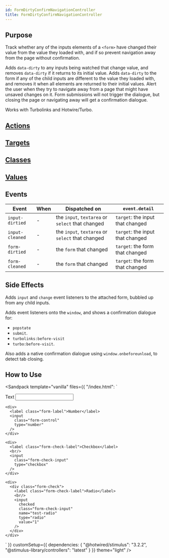 ```yaml
---
id: FormDirtyConfirmNavigationController
title: FormDirtyConfirmNavigationController
---
```



## Purpose

Track whether any of the inputs elements of a `<form>` have changed their value from the value they loaded with,
and if so prevent navigation away from the page without confirmation.

Adds `data-dirty` to any inputs being watched that change value, and removes `data-dirty` if it returns to its initial value.
Adds `data-dirty` to the form if any of the child inputs are different to the value they loaded with, and removes it when all elements are returned to their initial values.
Alert the user when they try to navigate away from a page that might have unsaved changes on it.
Form submissions will not trigger the dialogue, but closing the page or navigating away will get a confirmation dialogue.

Works with Turbolinks and Hotwire/Turbo.

## [Actions](https://stimulus.hotwire.dev/reference/actions)
<NoActions/>

## [Targets](https://stimulus.hotwire.dev/reference/targets)
<NoTargets/>

## [Classes](https://stimulus.hotwire.dev/reference/classes)
<NoClasses/>

## [Values](https://stimulus.hotwire.dev/reference/values)
<NoValues/>

## Events

| Event           | When | Dispatched on                                    | `event.detail`                   |
|-----------------|------|--------------------------------------------------|----------------------------------|
| `input-dirtied` | -    | the `input`, `textarea` or `select` that changed | `target`: the input that changed |
| `input-cleaned` | -    | the `input`, `textarea` or `select` that changed | `target`: the input that changed |
| `form-dirtied`  | -    | the `form`   that changed                        | `target`: the form that changed  |
| `form-cleaned`  | -    | the `form`   that changed                        | `target`: the form that changed  |

## Side Effects

Adds `input` and `change` event listeners to the attached form, bubbled up from any child inputs.

Adds event listeners onto the `window`, and shows a confirmation dialogue for:
- `popstate`
- `submit`.
- `turbolinks:before-visit`
- `turbo:before-visit`.

Also adds a native confirmation dialogue using `window.onbeforeunload`, to detect tab closing.

## How to Use

<Sandpack
  template="vanilla"
  files={{
    "/index.html": `<div class="container my-4">
  <form data-controller="form-dirty-confirm-navigation">
    <div>
      <label class="form-label">Text</label>
      <input
        class="form-control"
        type="text"
      />
    </div>

    <div>
      <label class="form-label">Number</label>
      <input
        class="form-control"
        type="number"
      />
    </div>

    <div>
      <label class="form-check-label">Checkbox</label>
      <br/>
      <input
        class="form-check-input"
        type="checkbox"
      />
    </div>

    <div>
      <div class="form-check">
        <label class="form-check-label">Radio</label>
        <br/>
        <input
          checked
          class="form-check-input"
          name="test-radio"
          type="radio"
          value="1"
        />
      </div>
    </div>
  </form>
</div>`
  }}
  customSetup={{
    dependencies: {
      "@hotwired/stimulus": "3.2.2",
      "@stimulus-library/controllers": "latest"
    }
  }}
  theme="light"
/>